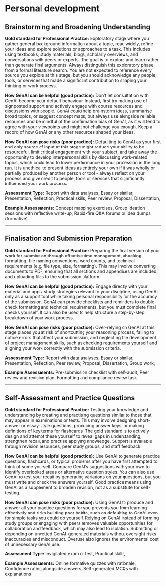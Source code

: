 #  Personal development 
 
## Brainstorming and Broadening Understanding

**Gold standard for Professional Practice:** Exploratory stage where you gather general background information about a topic, read widely, refine your ideas and explore solutions or approaches to a task. This includes using textbooks, study materials, blogs, scholarly overviews, and conversations with peers or experts. The goal is to explore and learn rather than generate final arguments. Always distinguish this exploratory phase from a formal literature search. You are not expected to reference every source you explore at this stage, but you should acknowledge any people, tools, or services that made a significant contribution to shaping your thinking or work process.

**How GenAI can be helpful (good practice):** Don't let consultation with GenAI become your default behaviour. Instead, first try making use of signposted support and actively engage with course resources and discussions with people. GenAI could help brainstorm ideas, summarise broad topics, or suggest concept maps, but always use alongside reliable resources and be mindful of the confirmation bias of GenAI, as it will tend to agree with your viewpoints and might not challenge you enough. Keep a record of how GenAI or any other resources shaped your ideas. 

**How GenAI can pose risks (poor practice):** Defaulting to GenAI as your first and only source of input at this stage might reduce your ability to be resourceful, limit critical engagement with your subject, and take away the opportunity to develop interpersonal skills by discussing work-related topics, which could lead to lower performance in your profession in the long run. It is unethical to present ideas as entirely your own if it was wholly or partially produced by another person or tool - always reflect on your process and give credit to people, tools or services that significantly influenced your work process.

**Assessment Type:** Report with data analyses, Essay or similar, Presentation, Reflection, Practical skills, Peer review, Proposal, Dissertation,

**Example Assessments:** Concept mapping exercises, Group ideation sessions with reflective write-up, Rapid-fire Q&A forums or idea dumps (formative)

---
 
## Finalisation and Submission Preparation

**Gold standard for Professional Practice:** Preparing the final version of your work for submission through effective time management, checking formatting, file naming conventions, word counts, and technical requirements (e.g. file type, size, formatting). This may involve converting documents to PDF, ensuring that all sections and appendices are included, and uploading files to the submission platform.

**How GenAI can be helpful (good practice):** Engage directly with your material and apply study strategies relevant to your discipline, using GenAI only as a support tool while taking personal responsibility for the accuracy of the submission. GenAI can provide checklists and reminders to double-check formatting and technical requirements, but you must complete final checks yourself. It can also be used to help structure a step-by-step breakdown of your work process. 

**How GenAI can pose risks (poor practice):** Over-relying on GenAI at this stage places you at risk of shortcutting your reasoning process, failing to notice errors that affect your submission, and neglecting the development of project management skills, such as checking requirements yourself and aligning your work correctly with the submission criteria.

**Assessment Type:** Report with data analyses, Essay or similar, Presentation, Reflection, Peer review, Proposal, Dissertation, Group work,

**Example Assessments:** Pre-submission checklist with self-audit, Peer review and revision plan, Formatting and compliance review task

---
 
## Self‑Assessment and Practice Questions

**Gold standard for Professional Practice:** Testing your knowledge and understanding by creating and practising questions similar to those that may appear in examinations or tests. This may involve designing short-answer or essay-style questions, producing answer keys, or making definitions of key terms for flashcards. The gold standard is to actively design and attempt these yourself to reveal gaps in understanding, strengthen recall, and practise applying knowledge. Support is available through revision resources, peer study groups, and staff feedback.

**How GenAI can be helpful (good practice):** Use GenAI to generate practice questions, flashcards, or typical problems after you have first attempted to think of some yourself. Compare GenAI’s suggestions with your own to identify overlooked areas or alternative question styles. You can also use GenAI to test your recall by generating variations on your questions, but you must write and check the answers yourself. Good practice means using GenAI as a supplement to broaden revision, not as a substitute for self-testing. 

**How GenAI can pose risks (poor practice):** Using GenAI to produce and answer all your practice questions for you prevents you from learning effectively and risks building poor habits, such as defaulting to GenAI even for simple tasks you could do yourself. Relying on GenAI instead of forming study groups or engaging with peers removes valuable opportunities for collaboration and feedback, which may also lead to isolation. Submitting or depending on unvetted GenAI-generated materials without oversight risks inaccuracies and misconduct. Overuse also ignores the environmental cost of unnecessary GenAI use.

**Assessment Type:** Invigilated exam or test, Practical skills,

**Example Assessments:** Online formative quizzes with rationale, Confidence rating alongside answers, Self-generated MCQs with explanations

---
